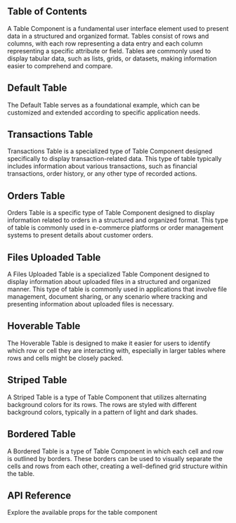 

## Table of Contents

A Table Component is a fundamental user interface element used to present data in a structured and organized format. Tables consist of rows and columns, with each row representing a data entry and each column representing a specific attribute or field. Tables are commonly used to display tabular data, such as lists, grids, or datasets, making information easier to comprehend and compare.

## Default Table

The Default Table serves as a foundational example, which can be customized and extended according to specific application needs.

<CodePreview github="Table" code={DefaultTableCode}>
  <DefaultTable />
</CodePreview>

## Transactions Table

Transactions Table is a specialized type of Table Component designed specifically to display transaction-related data. This type of table typically includes information about various transactions, such as financial transactions, order history, or any other type of recorded actions.

<CodePreview github="Table" code={TransactionsTableCode}>
  <TransactionsTable />
</CodePreview>

## Orders Table

Orders Table is a specific type of Table Component designed to display information related to orders in a structured and organized format. This type of table is commonly used in e-commerce platforms or order management systems to present details about customer orders.

<CodePreview github="Table" code={OrdersTableCode}>
  <OrdersTable />
</CodePreview>

## Files Uploaded Table

A Files Uploaded Table is a specialized Table Component designed to display information about uploaded files in a structured and organized manner. This type of table is commonly used in applications that involve file management, document sharing, or any scenario where tracking and presenting information about uploaded files is necessary.

<CodePreview github="Table" code={FilesUploadedTableCode}>
  <FilesUploadedTable />
</CodePreview>

## Hoverable Table

The Hoverable Table is designed to make it easier for users to identify which row or cell they are interacting with, especially in larger tables where rows and cells might be closely packed.

<CodePreview github="Table" code={HoverableTableCode}>
  <HoverableTable />
</CodePreview>

## Striped Table

A Striped Table is a type of Table Component that utilizes alternating background colors for its rows. The rows are styled with different background colors, typically in a pattern of light and dark shades.

<CodePreview github="Table" code={StripedTableCode}>
  <StripedTable />
</CodePreview>

## Bordered Table

A Bordered Table is a type of Table Component in which each cell and row is outlined by borders. These borders can be used to visually separate the cells and rows from each other, creating a well-defined grid structure within the table.

<CodePreview github="Table" code={BorderedTableCode}>
  <BorderedTable />
</CodePreview>

## API Reference

Explore the available props for the table component

<ComponentApi data={tableApiData} />
